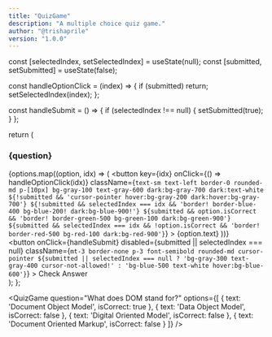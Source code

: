 ```yaml
---
title: "QuizGame"
description: "A multiple choice quiz game."
author: "@trishaprile"
version: "1.0.0"
---
```



  const [selectedIndex, setSelectedIndex] = useState(null);
  const [submitted, setSubmitted] = useState(false);

  const handleOptionClick = (index) => {
    if (submitted) return;
    setSelectedIndex(index);
  };

  const handleSubmit = () => {
    if (selectedIndex !== null) {
      setSubmitted(true);
    }
  };

  return (
    <div className="max-w-md mx-auto p-6 bg-inherit rounded-lg shadow-sm border border-gray-200 dark:border-gray-400">
      <h3 className="mb-6! mt-0! text-center">{question}</h3>
      <div className="flex flex-col gap-2">
        {options.map((option, idx) => (
          <button
            key={idx}
            onClick={() => handleOptionClick(idx)}
            className={`
            	text-sm text-left border-0 rounded-md p-[10px] bg-gray-100 text-gray-600 dark:bg-gray-700 dark:text-white
							${!submitted && 'cursor-pointer hover:bg-gray-200 dark:hover:bg-gray-700'}
              ${!submitted && selectedIndex === idx && 'border! border-blue-400 bg-blue-200! dark:bg-blue-900!'}
              ${submitted && option.isCorrect && 'border! border-green-500 bg-green-100 dark:bg-green-900'}
              ${submitted && selectedIndex === idx && !option.isCorrect && 'border! border-red-500 bg-red-100 dark:bg-red-900'}
            `}
          >
            {option.text}
          </button>
        ))}
      </div>
			<div className="flex justify-end">
        <button
          onClick={handleSubmit}
          disabled={submitted || selectedIndex === null}
          className={`
            mt-3 border-none p-3 font-semibold rounded-md cursor-pointer
            ${submitted || selectedIndex === null ? 'bg-gray-300 text-gray-400 cursor-not-allowed!' : 'bg-blue-500 text-white hover:bg-blue-600'}
          `}
        >
          Check Answer
        </button>
			</div>
    </div>
  );
};

<QuizGame
  question="What does DOM stand for?"
  options={[
    { text: 'Document Object Model', isCorrect: true },
    { text: 'Data Object Model', isCorrect: false },
    { text: 'Digital Oriented Model', isCorrect: false },
    { text: 'Document Oriented Markup', isCorrect: false }
  ]}
/>
